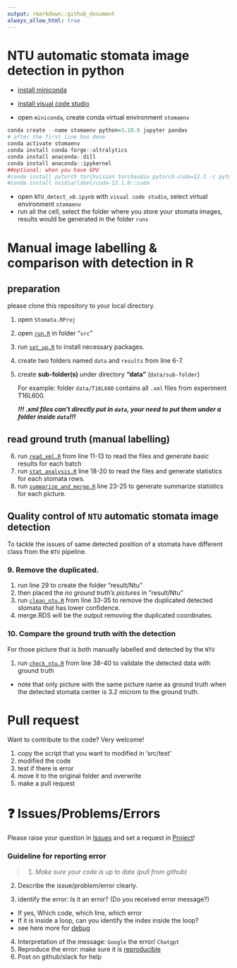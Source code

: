```yaml
---
output: rmarkdown::github_document
always_allow_html: true
---
```


<!-- README.md is generated from README.Rmd. Please edit that file -->

# NTU automatic stomata image detection in python

* [install miniconda](https://docs.anaconda.com/free/miniconda/miniconda-install/)
* [install visual code studio](https://code.visualstudio.com/download)

* open `miniconda`, create conda virtual environment `stomaenv`

```r
conda create --name stomaenv python=3.10.0 jupyter pandas
# after the first line has done
conda activate stomaenv
conda install conda-forge::ultralytics
conda install anaconda::dill
conda install anaconda::ipykernel
##optional: when you have GPU
#conda install pytorch torchvision torchaudio pytorch-cuda=12.1 -c pytorch -c nvidia
#conda install nvidia/label/cuda-12.1.0::cuda

```

* open `NTU_detect_v8.ipynb` with `visual code studio`, select virtual environment `stomaenv`
* run all the cell, select the folder where you store your stomata images, results would be generated in the folder `runs`

# Manual image labelling & comparison with detection in R


## preparation 
please clone this repository to your local directory.

1. open `Stomata.RProj`
2. open [`run.R`](https://github.com/Illustratien/Stomata/blob/main/src/run.R) in folder "`src`"
3. run [`set_up.R`](https://github.com/Illustratien/Stomata/blob/main/src/modules/set_up.R) to install necessary packages.
4. create two folders named `data` and `results` from line 6-7.
5. create **sub-folder(s)** under directory **"data"** (`data/sub-folder`) 
   
   For example: folder `data/T16L600` contains all `.xml` files from experiment T16L600. 
   
   ***!!! .xml files can't directly put in `data`, your need to put them under a folder inside `data`!!!***
   
## read ground truth (manual labelling)
6. run [`read_xml.R`](https://github.com/Illustratien/Stomata/blob/main/src/modules/read_xml.R) from line 11-13 to read the files and generate basic results for each batch
7. run [`stat_analysis.R`](https://github.com/Illustratien/Stomata/blob/main/src/modules/stat_analysis.R) line 18-20 to read the files and generate statistics for each stomata rows.
8. run [`summarize_and_merge.R`](https://github.com/Illustratien/Stomata/blob/main/src/modules/summarize_and_merge.R) line 23-25 to generate summarize statistics for each picture.


## Quality control of `NTU` automatic stomata image detection
To tackle the issues of same detected position of a stomata have different class from the `NTU` pipeline.

### 9. Remove the duplicated. 

1. run line 29 to create the folder "result/Ntu"
2. then placed the *no ground truth's pictures* in "result/Ntu"
3. run [`clean_ntu.R`](https://github.com/Illustratien/Stomata/blob/main/src/modules/check_ntu.R) from line 33-35 to remove the duplicated detected stomata that has lower confidence.
4. merge.RDS will be the output removing the duplicated coordinates.


### 10. Compare the ground truth with the detection
For those picture that is both manually labelled and detected by the `NTU`

1. run [`check_ntu.R`](https://github.com/Illustratien/Stomata/blob/main/src/modules/clean_ntu.R) from line 38-40 to validate the detected data with ground truth 
* note that only picture with the same picture name as ground truth when the detected stomata center is 3.2 microm to the ground truth. 

# Pull request
Want to contribute to the code? Very welcome!

1. copy the script that you want to modified in 'src/test'
2. modified the code
3. test if there is error
4. move it to the original folder and overwrite
5. make a pull request


# ❓ Issues/Problems/Errors

Please raise your question in [Issues](https://github.com/HU-IGPS/Photosynthesis-Yichen-Model/issues) and set a request in [Project](https://github.com/orgs/HU-IGPS/projects/3)!


### Guideline for reporting error

> 1. *Make sure your code is up to date (pull from github)* 

2. Describe the issue/problem/error clearly.

3. identify the error: Is it an error? (Do you received error message?)
  * If yes, Which code, which line, which error
  * If it is inside a loop, can you identify the index inside the loop?
  * see here more for [debug](https://ericlippert.com/2014/03/05/how-to-debug-small-programs/)
  
4. Interpretation of the message: `Google` the error/ `Chatgpt` 
5. Reproduce the error: make sure it is [reproducible](https://stackoverflow.com/help/minimal-reproducible-example)
6. Post on github/slack for help

